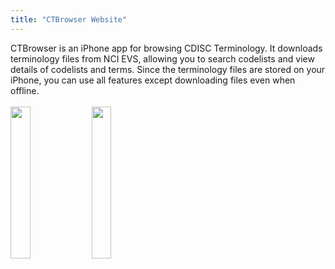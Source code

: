 ```yaml
---
title: "CTBrowser Website"
---
```

CTBrowser is an iPhone app for browsing CDISC Terminology. It downloads terminology files from NCI EVS, allowing you to search codelists and view details of codelists and terms. Since the terminology files are stored on your iPhone, you can use all features except downloading files even when offline.<br>
<br>
<img src="images/Screenshot_02.png" width="25%">    <img src="images/Screenshot_04.png" width="25%">
